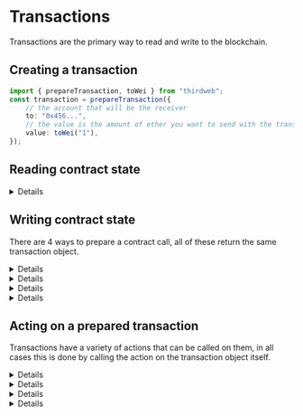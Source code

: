 
# Transactions

Transactions are the primary way to read and write to the blockchain.

## Creating a transaction

```ts
import { prepareTransaction, toWei } from "thirdweb";
const transaction = prepareTransaction({
	// the account that will be the receiver
	to: "0x456...",
	// the value is the amount of ether you want to send with the transaction
	value: toWei("1"),
});
```

## Reading contract state

<Details summary='readContract' startExpanded>

You can read contract state directly using the `readContract` function.

```ts
import { readContract } from "thirdweb";

const balance = await readContract({
	//  ^? const balance: bigint
	contract: contract,
	method: "function balanceOf(address) view returns (uint256)",
	params: ["0x123..."],
});
```

</Details>

## Writing contract state

There are 4 ways to prepare a contract call, all of these return the same transaction object.

<Details summary="Method Signature" id='method-signature'>

```ts
import { prepareContractCall, toWei } from "thirdweb";

const tx = prepareContractCall({
	contract,
	// pass the method signature that you want to call
	method: "function mintTo(address to, uint256 amount)",
	// and the params for that method
	// their types are automatically inferred based on the method signature
	params: ["0x123...", toWei("100")],
});
```

</Details>

<Details summary="Explicit Contract ABI" id='explicit-abi'>

```ts
import { getContract, prepareContractCall, toWei } from "thirdweb";

const contract = getContract({
  client,
	chainId,
  // the abi for the contract is defined here
  abi: [
    ...
    {
      name: "mintTo",
      inputs: [
        {
          type: "address",
          name: "to",
        },
        {
          type: "uint256",
          name: "amount",
        },
      ],
      type: "function",
    }
    ...
  ],
});

const tx = prepareContractCall({
  contract,
  // we get auto-completion for all the available functions on the contract ABI
  method: "mintTo",
  // including full type-safety for the params
  params: ["0x123...", toWei("100")],
});
```

</Details>

<Details summary="ABI snippet" id='abi-snippet'>

```ts
import { prepareContractCall, toWei } from "thirdweb";

const tx = prepareContractCall({
	contract,
	// Pass a snippet of the ABI for the method you want to call.
	method: {
		name: "mintTo",
		inputs: [
			{
				type: "address",
				name: "to",
			},
			{
				type: "uint256",
				name: "amount",
			},
		],
		type: "function",
	},
	// The Types of `params` are automatically inferred based on the ABI inputs.
	params: ["0x123...", toWei("100")],
});
```

</Details>

<Details summary="Automatic ABI Resolution" id='automatic-abi-resolution'>

<Callout title="Please note" variant="warning">

This method is convenient, however it is also:

- the least performant at runtime (it has to resolve the ABI of the contract and then match the method name you provide)
- the least type-safe (you lose type safety for your params)

There are cases where you specifically _need_ to be able to resolve methods dynamically at runtime, in which case this method is useful.

</Callout>

```ts
import { prepareContractCall, resolveMethod, toWei } from "thirdweb";
const tx = prepareContractCall({
	contract,
	// in this case we only pass the name of the method we want to call
	method: resolveMethod("mintTo"),
	// however using this method we lose type safety for our params
	params: ["0x123...", toWei("100")],
});
```

</Details>

## Acting on a prepared transaction

Transactions have a variety of actions that can be called on them, in all cases this is done by calling the action on the transaction object itself.

<Details summary='estimateGas'>

Estimating gas cost for a transaction

```ts
import { estimateGas } from "thirdweb";

const gasEstimate = await estimateGas({ transaction });
```

</Details>

<Details summary='sendTransaction'>

Send the prepared transaction to the blockchain. Sending a transaction requires a wallet.

See [Wallets](/typescript/v5/wallets) for more information on how to create a wallet.

```ts
import { sendTransaction } from "thirdweb";
import { privateKeyWallet } from "thirdweb/wallets";

const wallet = privateKeyWallet({ client });

const transactionResult = await sendTransaction({
	transaction,
	wallet,
});
```

</Details>

<Details summary="waitForReceipt">

Wait for a transaction to be mined and get the transaction receipt.

```ts
import { waitForReceipt } from "thirdweb";

const wallet = privateKeyWallet({ client });

const transactionResult = await sendTransaction({
	transaction,
	wallet,
});

const receipt = await waitForReceipt(transactionResult);
```

</Details>

<Details summary='simulateTransaction'>

Simulate a transaction to see if it would be successful.

```ts
import { prepareContractCall, simulateTransaction } from "thirdweb";

const tx = prepareContractCall({
	contract,
	method: "function balanceOf(address) view returns (uint256)",
	params: ["0x123..."],
});

const result = await simulateTransaction(tx);
```

</Details>

